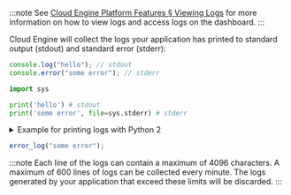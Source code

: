 
:::note
See [Cloud Engine Platform Features § Viewing Logs](/sdk/engine/deploy/platform/#viewing-logs) for more information on how to view logs and access logs on the dashboard.
:::

Cloud Engine will collect the logs your application has printed to standard output (stdout) and standard error (stderr):

<EngineRuntimes only={props.only}>
<TabItem value='nodejs'>

```js
console.log("hello"); // stdout
console.error("some error"); // stderr
```

</TabItem>
<TabItem value='python'>

```python
import sys

print('hello') # stdout
print('some error', file=sys.stderr) # stderr
```

<details>
<summary>Example for printing logs with Python 2</summary>

```python
import sys

print 'hello' # stdout
print >> sys.stderr, 'some error'# stderr
```

</details>

</TabItem>
<TabItem value='php'>

```php
error_log("some error");
```

</TabItem>
</EngineRuntimes>

:::note
Each line of the logs can contain a maximum of 4096 characters. A maximum of 600 lines of logs can be collected every minute. The logs generated by your application that exceed these limits will be discarded.
:::
